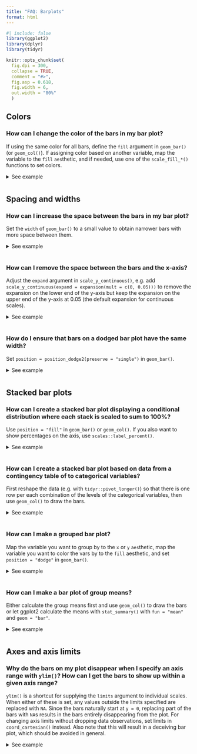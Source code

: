 ```yaml
---
title: "FAQ: Barplots"
format: html
---
```


```{=html}
<style>
  .content h3 {
    margin-top: -30px !important;
  }
  
  details {
    margin-bottom: 40px;
  }
</style>
```
```r
#| include: false
library(ggplot2)
library(dplyr)
library(tidyr)

knitr::opts_chunk$set(
  fig.dpi = 300, 
  collapse = TRUE, 
  comment = "#>",
  fig.asp = 0.618,
  fig.width = 6,
  out.width = "80%"
  )
```

## Colors

### How can I change the color of the bars in my bar plot?

If using the same color for all bars, define the `fill` argument in `geom_bar()` (or `geom_col()`).
If assigning color based on another variable, map the variable to the `fill` `aes`thetic, and if needed, use one of the `scale_fill_*()` functions to set colors.

<details>

<summary>See example</summary>

You can set all bars to be a given color with the `fill` argument of `geom_bar()`.

```r
#| fig.alt: "A bar chart showing the number of cars for each of three types
#|  of drive train. All bars are blue."
ggplot(mpg, aes(x = drv)) +
  geom_bar(fill = "blue")
```

Alternatively, if the colors should be based on a variable, this should be should happen in the `aes()` mapping.

```r
#| fig.alt: "A bar chart showing the number of cars for each of three types
#|  of drive train. From left-to-right, the bars appear red, green and blue."
ggplot(mpg, aes(x = drv, fill = drv)) +
  geom_bar()
```

And if you want to then customize the colors, one option is `scale_fill_manual()`, which allows you to manually assign colors to each bar.
See other `scale_fill_*()` functions for more options for color choices.

```r
#| fig.alt: "A bar chart showing the number of cars for each of three types
#|  of drive train. From left-to-right, the bars are purple, orange and dark 
#|  blue."
ggplot(mpg, aes(x = drv, fill = drv)) +
  geom_bar() +
  scale_fill_manual(values = c("purple", "orange", "darkblue"))
```

</details>

## Spacing and widths

### How can I increase the space between the bars in my bar plot?

Set the `width` of `geom_bar()` to a small value to obtain narrower bars with more space between them.

<details>

<summary>See example</summary>

By default, the `width` of bars is `0.9` (90% of the resolution of the data).
You can set this argument to a lower value to get bars that are narrower with more space between them.

```r
#| fig.alt:
#| - "A bar chart showing the number of cars for each of three types
#|  of drive train. The bars are somewhat narrower than the default."
#| - "A bar chart showing the number of cars for each of three types
#|  of drive train. The bars are very narrow."
ggplot(mpg, aes(x = drv)) +
  geom_bar(width = 0.5)

ggplot(mpg, aes(x = drv)) +
  geom_bar(width = 0.1)
```

</details>

### How can I remove the space between the bars and the x-axis?

Adjust the `expand` argument in `scale_y_continuous()`, e.g. add `scale_y_continuous(expand = expansion(mult = c(0, 0.05)))` to remove the expansion on the lower end of the y-axis but keep the expansion on the upper end of the y-axis at 0.05 (the default expansion for continuous scales).

<details>

<summary>See example</summary>

By default ggplot2 expands the axes so the geoms aren't flush against the edges of the plot.

```r
#| fig.alt: "A bar chart showing the number of cars for each of three types
#|  of drive train. No parts of the bars touch the panel edges."
ggplot(mpg, aes(x = drv)) +
  geom_bar()
```

To remove the spacing between the bars and the x-axis, but keep the spacing between the bars and the top of the plot, use the following.

```r
#| fig.alt: "A bar chart showing the number of cars for each of three types
#|  of drive train. The bottom of the bars touch the x-axis."
ggplot(mpg, aes(x = drv)) +
  geom_bar() +
  scale_y_continuous(expand = expansion(mult = c(0, 0.05)))
```

To achieve the opposite, switch the values in `mult`.
Note that the tallest bar is now flush against top of the plot.

```r
#| fig.alt: "A bar chart showing the number of cars for each of three types
#|  of drive train. The top of the highest bar touches the top of the panel."
ggplot(mpg, aes(x = drv)) +
  geom_bar() +
  scale_y_continuous(expand = expansion(mult = c(0.05, 0)))
```

To adjust spacing around the x-axis, adjust the `expand` argument in `scale_x_discrete()`.
Note that this places the bars flush against the left side and leaves some space on the right side.

```r
#| fig.alt: "A bar chart showing the number of cars for each of three types
#|  of drive train. The left of the leftmost bar touches the y-axis."
ggplot(mpg, aes(x = drv)) +
  geom_bar() +
  scale_x_discrete(expand = expansion(add = c(0, 0.6)))
```

The default look of a bar plot can be achieved with the following.

```r
#| fig.alt: "A bar chart showing the number of cars for each of three types
#|  of drive train. No parts of the bars touch the panel edges."
ggplot(mpg, aes(x = drv)) +
  geom_bar() +
  scale_x_discrete(expand = expansion(add = 0.6)) +
  scale_y_continuous(expand = expansion(mult = 0.05))
```

</details>

### How do I ensure that bars on a dodged bar plot have the same width?

Set `position = position_dodge2(preserve = "single")` in `geom_bar()`.

<details>

<summary>See example</summary>

In the following plot the bars have differing widths within each level of `drv` as there are differing levels of `class` represented.

```r
#| fig.alt: "A grouped bar chart showing car counts dodged and filled by 7 
#|  types of cars for each of three types of drive train. The left group has 
#|  5 narrower bars, the middle group has 4 bars and the right group has 3 wider
#|  bars."
ggplot(mpg, aes(x = drv, fill = class)) +
  geom_bar(position = "dodge")
```

You can use `position_dodge2()` with `preserve = "single"` to address this.

```r
#| fig.alt: "A grouped bar chart showing car counts dodged and filled by 7 
#|  types of cars for each of three types of drive train. From left-to-right,
#|  each groups has respectively 5, 4 and 3 equally wide bars."
ggplot(mpg, aes(x = drv, fill = class)) +
  geom_bar(position = position_dodge2(preserve = "single"))
```

</details>

## Stacked bar plots

### How can I create a stacked bar plot displaying a conditional distribution where each stack is scaled to sum to 100%?

Use `position = "fill"` in `geom_bar()` or `geom_col()`.
If you also want to show percentages on the axis, use `scales::label_percent()`.

<details>

<summary>See example</summary>

The following plot is useful for comparing counts but not as useful for comparing proportions, which is what you need if you want to be able to make statements like "in this sample, it's more likely to have a two-seater car that has rear-wheel drive than an SUV that has rear-wheel drive".

```r
#| fig.alt: "A horizontal stacked bar chart showing car counts for 7 types of 
#|  cars, stacked and filled by 3 types of drive train."
ggplot(mpg, aes(y = class, fill = drv)) +
  geom_bar()
```

`position = "fill"` will generate a bar plot with bars of equal length and the stacks in each bar will show the proportion of `drv` for that particular `class`.

```r
#| fig.alt: "A horizontal filled bar chart showing proportions of cars for 7 
#|  types of cars. The fill colour represents 3 types of drive train. Every 
#|  stacked bar spans the width of the panel."
ggplot(mpg, aes(y = class, fill = drv)) +
  geom_bar(position = "fill")
```

If you want to show percentages instead of proportions on the x-axis, you can define this in `scale_x_continuous()` with `scales::label_percent()`.

```r
#| fig.alt: "A horizontal filled bar chart showing percentages of cars for 7 
#|  types of cars. The fill colour represents 3 types of drive train. Every 
#|  stacked bar spans the width of the panel."
ggplot(mpg, aes(y = class, fill = drv)) +
  geom_bar(position = "fill") +
  scale_x_continuous(name = "percentage", labels = scales::label_percent(accuracy = 1))
```

</details>

### How can I create a stacked bar plot based on data from a contingency table of to categorical variables?

First reshape the data (e.g. with `tidyr::pivot_longer()`) so that there is one row per each combination of the levels of the categorical variables, then use `geom_col()` to draw the bars.

<details>

<summary>See example</summary>

Suppose you have the following data from an opinion poll, where the numbers in the cells represent the number of responses for each party/opinion combination.

```r
poll <- tribble(
  ~party,       ~agree, ~disagree, ~no_opinion,
  "Democrat",    20,    30,        20,
  "Republican",  15,    20,        10,
  "Independent", 10,    5,         0
)
```

You can first pivot the data longer to obtain a data frame with one row per party/opinion combination and a new column, `n`, for the number of responses that fall into that category.

```r
poll_longer <- poll %>%
  pivot_longer(
    cols = -party,
    names_to = "opinion",
    values_to = "n"
  )

poll_longer
```

Then, you can pass this result to `ggplot()` and create a bar for each `party` on the `y` (or `x`, if you prefer vertical bars) axis and fill the bars in with number of responses for each `opinion`.

```r
#| fig.alt: "A horizontal stacked bar chart showing opinion counts for 3 
#|  parties, stacked and filled by 3 types of opinions."
ggplot(poll_longer, aes(y = party, fill = opinion, x = n)) +
  geom_col()
```

To plot proportions (relative frequencies) instead of counts, use `position = "fill"` in `geom_col()`.

```r
#| fig.alt: "A horizontal filled bar chart showing proportions of opinions for 
#|  3 parties. The fill colour represents 3 types of opinion. Every 
#|  stacked bar spans the width of the panel."
ggplot(poll_longer, aes(y = party, fill = opinion, x = n)) +
  geom_col(position = "fill") +
  xlab("proportion")
```

</details>

### How can I make a grouped bar plot?

Map the variable you want to group by to the `x` or `y` `aes`thetic, map the variable you want to color the vars by to the `fill` aesthetic, and set `position = "dodge"` in `geom_bar()`.

<details>

<summary>See example</summary>

Suppose you have data from a survey with three questions, where respondents select "Agree" or "Disagree" for each question.

```r
survey <- tibble::tribble(
  ~respondent, ~q1,        ~q2,        ~q3,
  1,           "Agree",    "Agree",    "Disagree",
  2,           "Disagree", "Agree",    "Disagree",
  3,           "Agree",    "Agree",    "Disagree",
  4,           "Disagree", "Disagree", "Agree"
)
```

You'll first want to reshape these data so that each row represents a respondent / question pair.
You can do this with `tidyr::pivot_longer()`.
Then, pass the resulting longer data frame to `ggplot()` group responses for each question together.

```r
#| fig.alt: "A grouped bar chart showing the number of responses to three 
#|  questions. Within each question, two bars denote an 'Agree' or 'Disagree' 
#|  response."
survey %>%
  tidyr::pivot_longer(
    cols = -respondent,
    names_to = "question",
    values_to = "response"
  ) %>%
  ggplot(aes(x = question, fill = response)) +
  geom_bar(position = "dodge")
```

</details>

### How can I make a bar plot of group means?

Either calculate the group means first and use `geom_col()` to draw the bars or let ggplot2 calculate the means with `stat_summary()` with `fun = "mean"` and `geom = "bar"`.

<details>

<summary>See example</summary>

One option for calculating group means is using `dplyr::group_by()` followed by `dplyr::summarise()`.
Then, you can pass the resulting data frame to `ggplot()` and plot bars using `geom_col()`.

```r
#| fig.alt: "A bar chart showing the average highway miles per gallon for 
#|  three types of drive train."
mpg %>%
  group_by(drv) %>%
  summarise(mean_hwy = mean(hwy)) %>%
  ggplot(aes(x = drv, y = mean_hwy)) +
  geom_col()
```

Alternatively, you can use `stat_summary()` to let ggplot2 calculate and plot the means.

```r
#| fig.alt: "A bar chart showing the average highway miles per gallon for 
#|  three types of drive train."
ggplot(mpg, aes(x = drv, y = hwy)) +
  stat_summary(fun = "mean", geom = "bar")
```

</details>

## Axes and axis limits

### Why do the bars on my plot disappear when I specify an axis range with `ylim()`? How can I get the bars to show up within a given axis range?

`ylim()` is a shortcut for supplying the `limits` argument to individual scales.
When either of these is set, any values outside the limits specified are replaced with `NA`.
Since the bars naturally start at `y = 0`, replacing part of the bars with `NA`s results in the bars entirely disappearing from the plot.
For changing axis limits without dropping data observations, set limits in `coord_cartesian()` instead.
Also note that this will result in a deceiving bar plot, which should be avoided in general.

<details>

<summary>See example</summary>

In the following plot the y-axis is limited to 20 to 120, and hence the bars are not showing up.

```r
#| fig.alt: "A plot with axes and a panel, but no other geometry."
ggplot(mpg, aes(x = drv)) +
  geom_bar() +
  ylim(c(20, 120))
```

In order to obtain a bar plot with limited y-axis, you need to instead set the limits in `coord_cartesian()`.

```r
#| fig.alt: "A bar chart showing the number of cars for each of three types
#|  of drive train. The y-axis starts at 20, and all bars touch the x-axis."
ggplot(mpg, aes(x = drv)) +
  geom_bar() +
  coord_cartesian(ylim = c(20,110))
```

This is, indeed, a deceiving plot.
If you're using a bar plot to display values that could not take the value of 0, you might choose a different geom instead.
For example, if you have the following data and plot.

```r
#| fig.alt: "A bar chart showing numbers for 3 arbitrary categories. The
#|  numbers are far away from the x-axis and visually appear broadly similar 
#|  in height."
df <- tibble::tribble(
  ~x,  ~y,
  "A", 1050,
  "B", 1100,
  "C", 1150
)

ggplot(df, aes(x = x, y = y)) +
  geom_col()
```

Also suppose that you want to cut off the bars at `y = 1000` since you know that the variable you're plotting cannot take a value less than 1000, you might use `geom_point()` instead.

```r
#| fig.alt:
#| - "A bar chart showing numbers for 3 arbitrary categories. The y-axis starts
#|  at 1000 and the bars all look different in height. This is not a recommended
#|  way of plotting this data."
#| - "A scatter plot with 3 points showing numbers for 3 arbitrary categories. 
#|  The y-axis starts at 1000 and the points have visually different values.
#|  This is a better way of plotting this data."
# don't do this
ggplot(df, aes(x = x, y = y)) +
  geom_col() +
  coord_cartesian(ylim = c(1000, 1150))

# do this
ggplot(df, aes(x = x, y = y)) +
  geom_point(size = 3)
```

</details>
